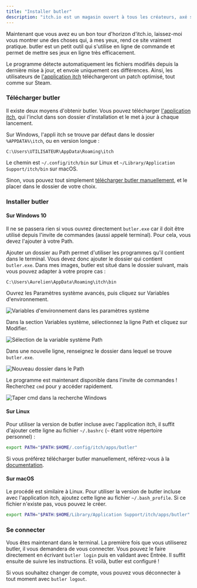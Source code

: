 ```yaml
---
title: "Installer butler"
description: "itch.io est un magasin ouvert à tous les créateurs, axé sur les jeux indépendants. Tout le monde peut devenir vendeur, concevoir ses pages et publier son contenu."
---
```


Maintenant que vous avez eu un bon tour d'horizon d'itch.io, laissez-moi vous montrer une des choses qui, à mes yeux, rend ce site vraiment pratique. butler est un petit outil qui s'utilise en ligne de commande et permet de mettre ses jeux en ligne très efficacement.

Le programme détecte automatiquement les fichiers modifiés depuis la dernière mise à jour, et envoie uniquement ces différences. Ainsi, les utilisateurs de [l'application itch](https://itch.io/app) téléchargeront un patch optimisé, tout comme sur Steam.

### Télécharger butler

Il existe deux moyens d'obtenir butler. Vous pouvez télécharger [l'application itch](https://itch.io/app), qui l'inclut dans son dossier d'installation et le met à jour à chaque lancement.

Sur Windows, l'appli itch se trouve par défaut dans le dossier `%APPDATA%\itch`, ou en version longue :

```
C:\Users\UTILISATEUR\AppData\Roaming\itch
```

Le chemin est `~/.config/itch/bin` sur Linux et `~/Library/Application Support/itch/bin` sur macOS.

Sinon, vous pouvez tout simplement [télécharger butler manuellement](https://fasterthanlime.itch.io/butler), et le placer dans le dossier de votre choix.

### Installer butler

#### Sur Windows 10

Il ne se passera rien si vous ouvrez directement `butler.exe` car il doit être utilisé depuis l'invite de commandes (aussi appelé terminal). Pour cela, vous devez l'ajouter à votre Path.

Ajouter un dossier au Path permet d'utiliser les programmes qu'il contient dans le terminal. Vous devez donc ajouter le dossier qui contient `butler.exe`. Dans mes images, butler est situé dans le dossier suivant, mais vous pouvez adapter à votre propre cas :

```
C:\Users\Aurelien\AppData\Roaming\itch\bin
```

Ouvrez les Paramètres système avancés, puis cliquez sur Variables d'environnement.

<Image
  src="variables-d-environnement.png"
  alt="Variables d'environnement dans les paramètres système"
/>

Dans la section Variables système, sélectionnez la ligne Path et cliquez sur Modifier.

<Image
  src="modifier-path.png"
  alt="Sélection de la variable système Path"
/>

Dans une nouvelle ligne, renseignez le dossier dans lequel se trouve `butler.exe`.

<Image
  src="ajouter-butler.png"
  alt="Nouveau dossier dans le Path"
/>

Le programme est maintenant disponible dans l'invite de commandes ! Recherchez `cmd` pour y accéder rapidement.

<Image
  src="ouvrir-cmd.png"
  alt="Taper cmd dans la recherche Windows"
/>

#### Sur Linux

Pour utiliser la version de butler incluse avec l'application itch, il suffit d'ajouter cette ligne au fichier `~/.bashrc` (`~` étant votre répertoire personnel) :

```bash
export PATH="$PATH:$HOME/.config/itch/apps/butler"
```

Si vous préférez télécharger butler manuellement, référez-vous à la [documentation](https://itch.io/docs/butler/installing.html).

#### Sur macOS

Le procédé est similaire à Linux. Pour utiliser la version de butler incluse avec l'application itch, ajoutez cette ligne au fichier `~/.bash_profile`. Si ce fichier n'existe pas, vous pouvez le créer.

```bash
export PATH="$PATH:$HOME/Library/Application Support/itch/apps/butler"
```

### Se connecter

Vous êtes maintenant dans le terminal. La première fois que vous utiliserez butler, il vous demandera de vous connecter. Vous pouvez le faire directement en écrivant `butler login` puis en validant avec Entrée. Il suffit ensuite de suivre les instructions. Et voilà, butler est configuré !

Si vous souhaitez changer de compte, vous pouvez vous déconnecter à tout moment avec `butler logout`.
